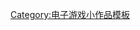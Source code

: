 {{asbox
| image     = Strategy_video_game.svg
| pix       = 32
| subject   = [[战略游戏]]
| qualifier = 
| category  = 战略游戏小作品
| tempsort  =  
| name      = Template:Strategy-videogame-stub
}}<noinclude>
[[Category:电子游戏小作品模板]]

</noinclude>